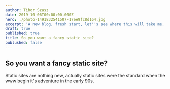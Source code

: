 ```yaml
---
author: Tibor Szasz
date: 2019-10-06T00:00:00.000Z
hero: ./photo-1491832541507-17ee9fc8d164.jpg
excerpt: 'A new blog, fresh start, let''s see where this will take me.'
draft: true
published: true
title: So you want a fancy static site?
publushed: false
---
```


## So you want a fancy static site?

Static sites are nothing new, actually static sites were the standard when the www begin it's adventure in the early 90s.
